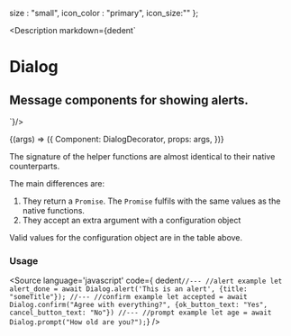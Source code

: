 
  size : "small",
  icon_color : "primary",
  icon_size:""
};

<Meta
  title="Helpers/Dialog"
  component={Dialog}
  args={args}
/>

<Description markdown={dedent`
# Dialog
## Message components for showing alerts.
`}/>

<Canvas>
  <Story
  name="Dialog"
  args={args}
  >
  {(args) => ({
    Component: DialogDecorator,
    props: args,
  })}
  </Story>
</Canvas>

<ArgsTable story="Dialog" />

The signature of the helper functions are almost identical to their native counterparts.

The main differences are:
 1. They return a `Promise`. The `Promise` fulfils with the same values as the native functions.
 2. They accept an extra argument with a configuration object

Valid values for the configuration object are in the table above.


### Usage
<Source
  language='javascript'
  code={ dedent`
  //---
  //alert example
  let alert_done = await Dialog.alert('This is an alert', {title: "someTitle"});
  //---
  //confirm example
  let accepted = await Dialog.confirm("Agree with everything?", {ok_button_text: "Yes", cancel_button_text: "No"})
  //---
  //prompt example
  let age = await Dialog.prompt("How old are you?");
  `}
/>